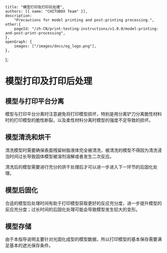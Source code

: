 
	title: "模型打印及打印后处理",
	authors: [{ name: "CHITUBOX Team" }],
	description:
		"Precautions for model printing and post-printing processing.",
	other:{
		pageId: "/zh-CN/print-testing-instructions/v1.0.0/model-printing-and-post-print-processing",
	},
	openGraph: {
		images: ["/images/docs/og_logo.png"],
	},
};

# 模型打印及打印后处理

## 模型与打印平台分离

模型与打印平台分离时注意避免将打印模型损坏，特别是用分离铲刀分离脆性材料时的打印模型的脆性断裂，以及柔性材料分离时模型的强度不足导致的损坏。

## 模型清洗和烘干

清洗模型时需要确保表面残留树脂液体完全被清洗，被清洗的模型不得因为清洗浸泡时间过长导致固体模型被溶剂溶解或者发生二次反应。
  
清洗后的模型需要进行充分的烘干处理后才可以进一步进入下一环节的后固化处理。

## 模型后固化

合适的模型后处理时间有助于打印模型获取更好的反应充分度，进一步提升模型的反应充分度；过长时间的后固化处理可能会导致模型发生较大的变形。

## 模型存储

由于本指导说明主要针对光固化成型的模型数据，所以打印模型的基本保存需要满足基本的遮光保存条件。
